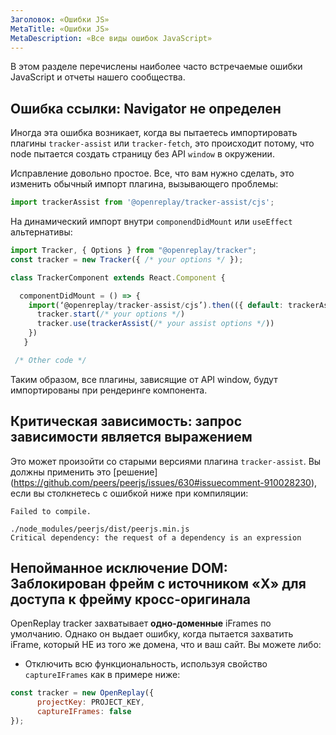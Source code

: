 ```yaml
---
Заголовок: «Ошибки JS»
MetaTitle: «Ошибки JS»
MetaDescription: «Все виды ошибок JavaScript»
---
```


В этом разделе перечислены наиболее часто встречаемые ошибки JavaScript и отчеты нашего сообщества.

## Ошибка ссылки: Navigator не определен

Иногда эта ошибка возникает, когда вы пытаетесь импортировать плагины `tracker-assist` или `tracker-fetch`, это происходит потому, что node пытается создать страницу без API `window` в окружении.

Исправление довольно простое. Все, что вам нужно сделать, это изменить обычный импорт плагина, вызывающего проблемы:


```js
import trackerAssist from '@openreplay/tracker-assist/cjs';
```


На динамический импорт внутри `componendDidMount` или `useEffect` альтернативы:


```js
import Tracker, { Options } from "@openreplay/tracker";
const tracker = new Tracker({ /* your options */ });

class TrackerComponent extends React.Component {

  componentDidMount = () => {
    import(‘@openreplay/tracker-assist/cjs’).then(({ default: trackerAssist }) => {
      tracker.start(/* your options */)
      tracker.use(trackerAssist(/* your assist options */))
    })
   }

 /* Other code */
```


Таким образом, все плагины, зависящие от API window, будут импортированы при рендеринге компонента.

## Критическая зависимость: запрос зависимости является выражением

Это может произойти со старыми версиями плагина `tracker-assist`. Вы должны применить это [решение] (https://github.com/peers/peerjs/issues/630#issuecomment-910028230), если вы столкнетесь с ошибкой ниже при компиляции:


```log
Failed to compile.

./node_modules/peerjs/dist/peerjs.min.js
Critical dependency: the request of a dependency is an expression
```


## Непойманное исключение DOM: Заблокирован фрейм с источником «X» для доступа к фрейму кросс-оригинала

OpenReplay tracker захватывает **одно-доменные** iFrames по умолчанию. Однако он выдает ошибку, когда пытается захватить iFrame, который НЕ из того же домена, что и ваш сайт. Вы можете либо:

- Отключить всю функциональность, используя свойство `captureIFrames` как в примере ниже:


```js
const tracker = new OpenReplay({
      projectKey: PROJECT_KEY,
      captureIFrames: false
});
```


